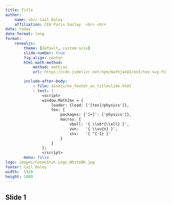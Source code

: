 ```yaml
---
title: Title
author: 
    name: <br> Cail Daley
    affiliation: CEA Paris-Saclay  <br> <br>
date: today
date-format: long
format: 
    revealjs:
        theme: [default, custom.scss]
        slide-number: true
        fig-align: center
        html-math-method: 
            method: mathjax
            url: https://cdn.jsdelivr.net/npm/mathjax@3/es5/tex-svg-full.js

        include-after-body: 
            - file: assets/no_footer_on_titleslide.html
            - text: |
                <script>
                window.MathJax = {
                    loader: {load: ['[tex]/physics']},
                    tex: {
                        packages: {'[+]': ['physics']},
                        macros: {
                            vbell: '{ \\vb*{\\ell} }',
                            vun:   '{ \\vu{n} }',
                            inv:   '{ ^{-1} }'
                        }
                    }
                };
                </script>
        menu: false
logo: images/CosmoStat-Logo_WhiteBK.jpg
footer: Cail Daley
width:  1920
height: 1080
---
```



## Slide 1 